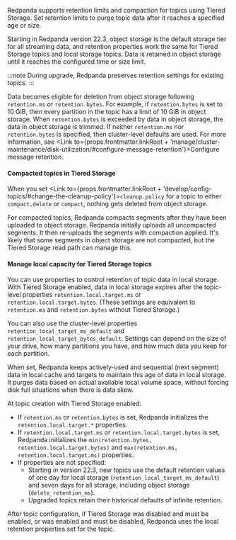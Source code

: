 
Redpanda supports retention limits and compaction for topics using Tiered Storage. Set retention limits to purge topic data after it reaches a specified age or size.

Starting in Redpanda version 22.3, object storage is the default storage tier for all streaming data, and retention properties work the same for Tiered Storage topics and local storage topics. Data is retained in object storage until it reaches the configured time or size limit. 

:::note
During upgrade, Redpanda preserves retention settings for existing topics.
:::

Data becomes eligible for deletion from object storage following `retention.ms` or `retention.bytes`. For example, if `retention.bytes` is set to 10 GiB, then every partition in the topic has a limit of 10 GiB in object storage. When `retention.bytes` is exceeded by data in object storage, the data in object storage is trimmed. If neither `retention.ms` nor `retention.bytes` is specified, then cluster-level defaults are used. For more information, see <Link to={props.frontmatter.linkRoot + 'manage/cluster-maintenance/disk-utilization/#configure-message-retention'}>Configure message retention</Link>.

#### Compacted topics in Tiered Storage

When you set <Link to={props.frontmatter.linkRoot + 'develop/config-topics/#change-the-cleanup-policy'}>`cleanup.policy`</Link> for a topic to either `compact,delete` or `compact`, nothing gets deleted from object storage. 

For compacted topics, Redpanda compacts segments after they have been uploaded to object storage. Redpanda initially uploads all uncompacted segments. It then re-uploads the segments with compaction applied. It's likely that some segments in object storage are not compacted, but the Tiered Storage read path can manage this. 

#### Manage local capacity for Tiered Storage topics

You can use properties to control retention of topic data in local storage. With Tiered Storage enabled, data in local storage expires after the topic-level properties `retention.local.target.ms` or `retention.local.target.bytes`. (These settings are equivalent to `retention.ms` and `retention.bytes` without Tiered Storage.) 

You can also use the cluster-level properties `retention_local_target_ms_default` and `retention_local_target_bytes_default`. Settings can depend on the size of your drive, how many partitions you have, and how much data you keep for each partition.

When set, Redpanda keeps actively-used and sequential (next segment) data in local cache and targets to maintain this age of data in local storage. It purges data based on actual available local volume space, without forcing disk full situations when there is data skew. 

At topic creation with Tiered Storage enabled:
- If `retention.ms` or `retention.bytes` is set, Redpanda initializes the `retention.local.target.*` properties. 
- If `retention.local.target.ms` or `retention.local.target.bytes` is set, Redpanda initializes the `min(retention.bytes, retention.local.target.bytes)` and `max(retention.ms, retention.local.target.ms)` properties.
- If properties are not specified:
  - Starting in version 22.3, new topics use the default retention values of one day for local storage (`retention_local_target_ms_default`) and seven days for all storage, including object storage (`delete_retention_ms`).
  - Upgraded topics retain their historical defaults of infinite retention.

After topic configuration, if Tiered Storage was disabled and must be enabled, or was enabled and must be disabled, Redpanda uses the local retention properties set for the topic.